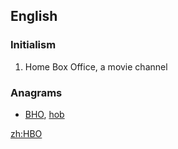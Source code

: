 {{also|hbo}}
==English==
{{wikipedia}}

===Initialism===
{{head|en|initialism}}

# {{context|television|lang=en}} Home Box Office, a movie channel

===Anagrams===
* [[BHO#English|BHO]], [[hob#English|hob]]

[[zh:HBO]]